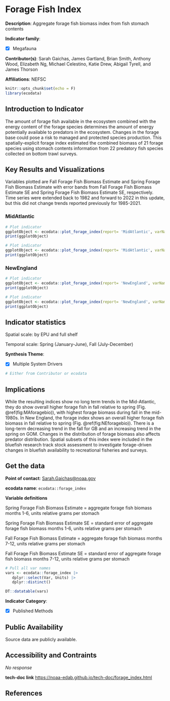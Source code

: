 # Forage Fish Index

**Description**: Aggregate forage fish biomass index from fish stomach contents

**Indicator family**: 

- [X] Megafauna


**Contributor(s)**: Sarah Gaichas, James Gartland, Brian Smith, Anthony Wood, Elizabeth Ng, Michael Celestino, Katie Drew, Abigail Tyrell, and James Thorson

**Affiliations**: NEFSC

```{r echo=FALSE}
knitr::opts_chunk$set(echo = F)
library(ecodata)
```
## Introduction to Indicator
The amount of forage fish available in the ecosystem combined with the energy content of the forage species determines the amount of energy potentially available to predators in the ecosystem. Changes in the forage base could pose a risk to managed and protected species production. This spatially-explicit forage index estimated the combined biomass of 21 forage species using stomach contents information from 22 predatory fish species collected on bottom trawl surveys.

## Key Results and Visualizations
Variables plotted are Fall Forage Fish Biomass Estimate and Spring Forage Fish Biomass Estimate with error bands from Fall Forage Fish Biomass Estimate SE and Spring Forage Fish Biomass Estimate SE, respectively. Time series were extended back to 1982 and forward to 2022 in this update, but this did not change trends reported previously for 1985-2021.

### MidAtlantic

```{r plot_forage_indexMidAtlanticindex}
# Plot indicator
ggplotObject <- ecodata::plot_forage_index(report= 'MidAtlantic', varName= 'index')
print(ggplotObject)
```

```{r plot_forage_indexMidAtlanticcog}
# Plot indicator
ggplotObject <- ecodata::plot_forage_index(report= 'MidAtlantic', varName= 'cog')
print(ggplotObject)
```

### NewEngland

```{r plot_forage_indexNewEnglandindex}
# Plot indicator
ggplotObject <- ecodata::plot_forage_index(report= 'NewEngland', varName= 'index')
print(ggplotObject)
```

```{r plot_forage_indexNewEnglandcog}
# Plot indicator
ggplotObject <- ecodata::plot_forage_index(report= 'NewEngland', varName= 'cog')
print(ggplotObject)
```


## Indicator statistics 
Spatial scale: by EPU and full shelf

Temporal scale: Spring (January-June), Fall (July-December)

**Synthesis Theme**:

- [X] Multiple System Drivers


```{r autostats_forage_index}
# Either from Contributor or ecodata
```

## Implications
While the resulting indices show no long term trends in the Mid-Atlantic, they do show overall higher forage fish in fall relative to spring (Fig. \@ref(fig:MAforagebio)), with highest forage biomass during fall in the mid-1980s. In New England, the forage index shows an overall higher forage fish biomass in fall relative to spring (Fig. \@ref(fig:NEforagebio)). There is a long-term decreasing trend in the fall for GB and an increasing trend in the spring on GOM.  Changes in the distribution of forage biomass also affects predator distribution. Spatial subsets of this index were included in the bluefish research track stock assessment to investigate forage-driven changes in bluefish availability to recreational fisheries and surveys.

## Get the data

**Point of contact**: [Sarah.Gaichas@noaa.gov](mailto:Sarah.Gaichas@noaa.gov){.email}

**ecodata name**: `ecodata::forage_index`

**Variable definitions**

Spring Forage Fish Biomass Estimate = aggregate forage fish biomass months 1-6, units relative grams per stomach 
Spring Forage Fish Biomass Estimate SE = standard error of aggregate forage fish biomass months 1-6, units relative grams per stomach 
Fall Forage Fish Biomass Estimate = aggregate forage fish biomass months 7-12, units relative grams per stomach 
Fall Forage Fish Biomass Estimate SE = standard error of aggregate forage fish biomass months 7-12, units relative grams per stomach

```{r vars_forage_index}
# Pull all var names
vars <- ecodata::forage_index |>
   dplyr::select(Var, Units) |>
   dplyr::distinct()

DT::datatable(vars)
```
**Indicator Category**:

- [X] Published Methods


## Public Availability

Source data are publicly available.

## Accessibility and Contraints

_No response_

**tech-doc link**
<https://noaa-edab.github.io/tech-doc/forage_index.html>

## References

